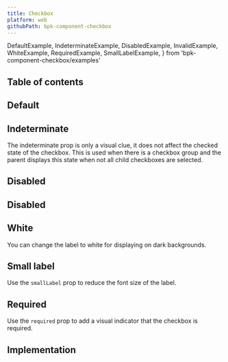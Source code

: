 ```yaml
---
title: Checkbox
platform: web
githubPath: bpk-component-checkbox
---
```



  DefaultExample,
  IndeterminateExample,
  DisabledExample,
  InvalidExample,
  WhiteExample,
  RequiredExample,
  SmallLabelExample,
} from 'bpk-component-checkbox/examples'

## Table of contents

## Default

<PresentationBlock>
  <DefaultExample />
</PresentationBlock>

## Indeterminate

The indeterminate prop is only a visual clue, it does not affect the checked state of the checkbox. This is used when there is a checkbox group and the parent displays this state when not all child checkboxes are selected.

<PresentationBlock>
  <IndeterminateExample />
</PresentationBlock>

## Disabled

<PresentationBlock>
  <DisabledExample />
</PresentationBlock>

## Disabled

<PresentationBlock>
  <InvalidExample />
</PresentationBlock>

## White

You can change the label to white for displaying on dark backgrounds.

<PresentationBlock darkBackground>
  <WhiteExample />
</PresentationBlock>

## Small label

Use the `smallLabel` prop to reduce the font size of the label.

<PresentationBlock>
  <SmallLabelExample />
</PresentationBlock>

## Required

Use the `required` prop to add a visual indicator that the checkbox is required.

<PresentationBlock>
  <RequiredExample />
</PresentationBlock>

## Implementation

<Readme file={readme} />
